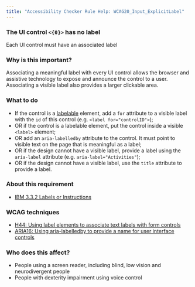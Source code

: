 ```yaml
---
title: "Accessibility Checker Rule Help: WCAG20_Input_ExplicitLabel"
---
```


<div className="toolHelp">
<Row>
<Column colLg={16} colMd={8} colSm={4} className="toolHead">

### The UI control `<{0}>` has no label

<div id="locLevel"></div>

Each UI control must have an associated label

</Column>
</Row>
<Row>
<Column colLg={11} colMd={5} colSm={4} className="toolMain">

### Why is this important?

Associating a meaningful label with every UI control allows the browser and assistive technology to expose and announce the control to a user. Associating a visible label also provides a larger clickable area.

<div id="locSnippet"></div>

### What to do

* If the control is a [labelable](https://html.spec.whatwg.org/multipage/forms.html#category-label) element, add a `for` attribute to a visible label with the `id` of this control (e.g. `<label for="controlID">`);
* OR if the  control is a labelable element, put the control inside a visible `<label>` element;
* OR add an `aria-labelledby` attribute to the control. It must point to visible text on the page that is meaningful as a label;
* OR if the design cannot have a visible label, provide a label using the `aria-label` attribute (e.g. `aria-label="Activities"`);
* OR if the design cannot have a visible label, use the `title` attribute to provide a label.

</Column>
<Column colLg={5} colMd={3} colSm={4} className="toolLeft">

### About this requirement

* [IBM 3.3.2 Labels or Instructions](https://www.ibm.com/able/requirements/requirements/#3_3_2)

### WCAG techniques

* [H44: Using label elements to associate text labels with form controls](https://www.w3.org/WAI/WCAG21/Techniques/html/H44)
* [ARIA16: Using aria-labelledby to provide a name for user interface controls](https://www.w3.org/WAI/WCAG21/Techniques/aria/ARIA16)

### Who does this affect?

* People using a screen reader, including blind, low vision and neurodivergent people
* People with dexterity impairment using voice control

</Column>
</Row>
</div>


